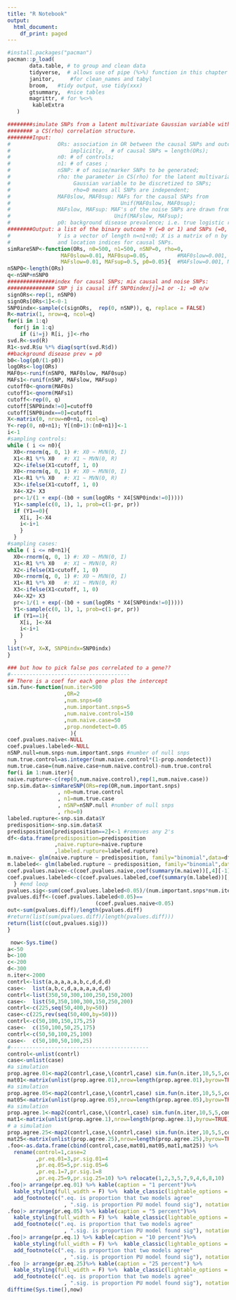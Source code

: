 ```yaml
---
title: "R Notebook"
output:
  html_document:
    df_print: paged
---
```



```r
#install.packages("pacman")
pacman::p_load(
       data.table, # to group and clean data
       tidyverse,  # allows use of pipe (%>%) function in this chapter
       janitor,     #for clean_names and tabyl
       broom,   #tidy output, use tidy(xxx)
       gtsummary,  #nice tables
       magrittr, # for %<>%
        kableExtra
   ) 
```

<!-- If one SNP has a marginal effect on a phenotype, it is known as an SNP interaction displaying marginal effects. In some cases, however, each individual SNP has no effect on the phenotype, but the combination has a strong effect; this is known as SNP interactions displaying no marginal effects (INME) -->

<!-- Wei Pan -->
<!-- https://www.biostat.umn.edu/~weip/prog/BasuPanGE11/simRareSNP.R -->

<!-- ----------------minor allele frequency (MAF)-------------should be less than 0.05 -->
<!-- https://jvanderw.une.edu.au/Mod2Lecture_PLINK.pdf -->

```r
########simulate SNPs from a latent multivariate Gaussian variable with
######## a CS(rho) correlation structure. 
########Input: 
#               ORs: association in OR between the causal SNPs and outcome;
#                   implicitly,  # of causal SNPs = length(ORs);
#               n0: # of controls;
#               n1: # of cases ;
#               nSNP: # of noise/marker SNPs to be generated;
#               rho: the parameter in CS(rho) for the latent multivariate
#                    Gaussian variable to be discretized to SNPs;
#                    rho=0 means all SNPs are independent;
#               MAF0slow, MAF0sup: MAFs for the causal SNPs from 
#                                   Unif(MAF0slow, MAF0sup);
#               MAFslow, MAFsup: MAF's of the noise SNPs are drawn from
#                                 Unif(MAFslow, MAFsup);
#               p0: background disease prevalence; i.e. true logistic reg model's intercept=log(p0/(1-p0))
########Output: a list of the binary outcome Y (=0 or 1) and SNPs (=0, 1 or 2);
#               Y is a vector of length n=n1+n0; X is a matrix of n by nSNP;
#               and location indices for causal SNPs.
simRareSNP<-function(ORs, n0=500, n1=500, nSNP=0, rho=0,
                 MAF0slow=0.01, MAF0sup=0.05,         #MAF0slow=0.001, MAF0sup=0.01,
                 MAFslow=0.01, MAFsup=0.5, p0=0.05){  #MAFslow=0.001, MAFsup=0.01
nSNP0<-length(ORs)
q<-nSNP+nSNP0
###############index for causal SNPs; mix causal and noise SNPs:
############### SNP j is causal iff SNP0index[j]=1 or -1; =0 o/w
signORs<-rep(1, nSNP0)
signORs[ORs<1]<-0-1
SNP0indx<-sample(c(signORs,  rep(0, nSNP)), q, replace = FALSE)
R<-matrix(1, nrow=q, ncol=q)
for(i in 1:q)
  for(j in 1:q)
    if (i!=j) R[i, j]<-rho
svd.R<-svd(R)
R1<-svd.R$u %*% diag(sqrt(svd.R$d))
##background disease prev = p0
b0<-log(p0/(1-p0))
logORs<-log(ORs)
MAF0s<-runif(nSNP0, MAF0slow, MAF0sup)
MAFs1<-runif(nSNP, MAFslow, MAFsup)
cutoff0<-qnorm(MAF0s)
cutoff1<-qnorm(MAFs1)
cutoff<-rep(0, q)
cutoff[SNP0indx!=0]=cutoff0
cutoff[SNP0indx==0]=cutoff1
X<-matrix(0, nrow=n0+n1, ncol=q)
Y<-rep(0, n0+n1); Y[(n0+1):(n0+n1)]<-1
i<-1
#sampling controls:
while ( i <= n0){
  X0<-rnorm(q, 0, 1) #: X0 ~ MVN(0, I)
  X1<-R1 %*% X0   #: X1 ~ MVN(0, R)
  X2<-ifelse(X1<cutoff, 1, 0)
  X0<-rnorm(q, 0, 1) #: X0 ~ MVN(0, I)
  X1<-R1 %*% X0   #: X1 ~ MVN(0, R)
  X3<-ifelse(X1<cutoff, 1, 0)
  X4<-X2+ X3
  pr<-1/(1 + exp(-(b0 + sum(logORs * X4[SNP0indx!=0]))))
  Y1<-sample(c(0, 1), 1, prob=c(1-pr, pr))
  if (Y1==0){
    X[i, ]<-X4
    i<-i+1
    }
  }
#sampling cases:
while ( i <= n0+n1){
  X0<-rnorm(q, 0, 1) #: X0 ~ MVN(0, I)
  X1<-R1 %*% X0   #: X1 ~ MVN(0, R)
  X2<-ifelse(X1<cutoff, 1, 0)
  X0<-rnorm(q, 0, 1) #: X0 ~ MVN(0, I)
  X1<-R1 %*% X0   #: X1 ~ MVN(0, R)
  X3<-ifelse(X1<cutoff, 1, 0)
  X4<-X2+ X3
  pr<-1/(1 + exp(-(b0 + sum(logORs * X4[SNP0indx!=0]))))
  Y1<-sample(c(0, 1), 1, prob=c(1-pr, pr))
  if (Y1==1){
    X[i, ]<-X4
    i<-i+1
    }
  }
list(Y=Y, X=X, SNP0indx=SNP0indx)
}
```



```r
### but how to pick false pos correlated to a gene??
#--------------------------------------
## There is a coef for each gene plus the intercept
sim.fun<-function(num.iter=500
                  ,OR=2
                  ,num.snps=60
                  ,num.important.snps=5
                  ,num.naive.control=150
                  ,num.naive.case=50
                  ,prop.nondetect=0.05
                    ){
coef.pvalues.naive<-NULL
coef.pvalues.labeled<-NULL
nSNP.null=num.snps-num.important.snps #number of null snps
num.true.control=as.integer(num.naive.control*(1-prop.nondetect))
num.true.case=(num.naive.case+num.naive.control)-num.true.control
for(i in 1:num.iter){
naive.rupture<-c(rep(0,num.naive.control),rep(1,num.naive.case))
snp.sim.data<-simRareSNP(ORs=rep(OR,num.important.snps)
                , n0=num.true.control
                , n1=num.true.case
                , nSNP=nSNP.null #number of null snps
                , rho=0)
labeled.rupture<-snp.sim.data$Y
predisposition<-snp.sim.data$X
predisposition[predisposition==2]<-1 #removes any 2's
df<-data.frame(predisposition=predisposition
               ,naive.rupture=naive.rupture
               ,labeled.rupture=labeled.rupture)
m.naive<- glm(naive.rupture ~ predisposition, family="binomial",data=df)
m.labeled<- glm(labeled.rupture ~ predisposition, family="binomial",data=df)
coef.pvalues.naive<-c(coef.pvalues.naive,coef(summary(m.naive))[,4][-1])      # has only the important coefs and no intercept
coef.pvalues.labeled<-c(coef.pvalues.labeled,coef(summary(m.labeled))[,4][-1])
  } #end loop
pvalues.sig<-sum(coef.pvalues.labeled<0.05)/(num.important.snps*num.iter)
pvalues.diff<-(coef.pvalues.labeled<0.05)==
                            (coef.pvalues.naive<0.05)
out<-sum(pvalues.diff)/length(pvalues.diff)
#return(list(sum(pvalues.diff)/length(pvalues.diff)))
return(list(c(out,pvalues.sig)))
}
```

<!-- map2: -->
<!-- https://dcl-prog.stanford.edu/purrr-parallel.html -->


```r
 now<-Sys.time()
a<-50
b<-100
c<-200
d<-300
n.iter<-2000
contrl<-list(a,a,a,a,a,b,c,d,d,d)
case<-  list(a,b,c,d,a,a,a,a,d,d)
contrl<-list(350,50,300,100,250,150,200)
case<-  list(50,350,100,300,150,250,200)
contrl<-c(225,seq(50,400,by=50))
case<-c(225,rev(seq(50,400,by=50)))
contrl<-c(50,100,150,175,25)
case<-  c(150,100,50,25,175)
contrl<-c(50,50,100,25,100)
case<-  c(50,100,50,100,25)
#--------------------------------------------
control<-unlist(contrl)
case<-unlist(case)
#a simulation
prop.agree.01<-map2(contrl,case,\(contrl,case) sim.fun(n.iter,10,5,5,contrl,case,0.01))
mat01<-matrix(unlist(prop.agree.01),nrow=length(prop.agree.01),byrow=TRUE)
#a simulation
prop.agree.05<-map2(contrl,case,\(contrl,case) sim.fun(n.iter,10,5,5,contrl,case,0.05))
mat05<-matrix(unlist(prop.agree.05),nrow=length(prop.agree.05),byrow=TRUE)
#a simulation
prop.agree.1<-map2(contrl,case,\(contrl,case) sim.fun(n.iter,10,5,5,contrl,case,0.1))
mat1<-matrix(unlist(prop.agree.1),nrow=length(prop.agree.1),byrow=TRUE)
# a simulation
prop.agree.25<-map2(contrl,case,\(contrl,case) sim.fun(n.iter,10,5,5,contrl,case,0.25))
mat25<-matrix(unlist(prop.agree.25),nrow=length(prop.agree.25),byrow=TRUE)
.foo<-as.data.frame(cbind(control,case,mat01,mat05,mat1,mat25)) %>% 
  rename(control=1,case=2
         ,pr.eq.01=3,pr.sig.01=4
         ,pr.eq.05=5,pr.sig.05=6
         ,pr.eq.1=7,pr.sig.1=8
         ,pr.eq.25=9,pr.sig.25=10) %>% relocate(1,2,3,5,7,9,4,6,8,10)
.foo|> arrange(pr.eq.01) %>% kable(caption = "1 percent")%>% 
  kable_styling(full_width = F) %>%  kable_classic(lightable_options = "basic")  %>% 
  add_footnote(c(".eq. is proportion that two models agree"
                  , ".sig. is proportion PU model found sig"), notation = "alphabet")
.foo|> arrange(pr.eq.05) %>% kable(caption = "5 percent")%>% 
  kable_styling(full_width = F) %>%  kable_classic(lightable_options = "basic")  %>% 
  add_footnote(c(".eq. is proportion that two models agree"
                  , ".sig. is proportion PU model found sig"), notation = "alphabet")
.foo|> arrange(pr.eq.1) %>% kable(caption = "10 percent")%>% 
  kable_styling(full_width = F) %>%  kable_classic(lightable_options = "basic")  %>% 
  add_footnote(c(".eq. is proportion that two models agree"
                  , ".sig. is proportion PU model found sig"), notation = "alphabet")
.foo |> arrange(pr.eq.25)%>% kable(caption = "25 percent") %>% 
  kable_styling(full_width = F) %>%  kable_classic(lightable_options = "basic")%>% 
  add_footnote(c(".eq. is proportion that two models agree"
                  , ".sig. is proportion PU model found sig"), notation = "alphabet")
difftime(Sys.time(),now)
```